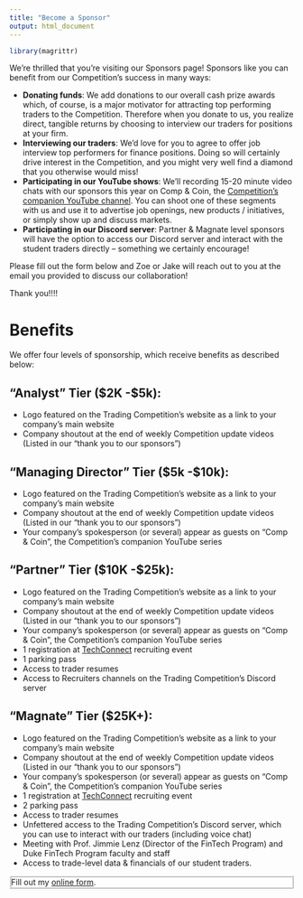 ```yaml
---
title: "Become a Sponsor"
output: html_document
---
```


```r
library(magrittr)
```

We're thrilled that you're visiting our Sponsors page! Sponsors like you can 
benefit from our Competition's success in many ways:

  - **Donating funds**: We add donations to our overall cash prize awards which,
    of course, is a major motivator for attracting top performing traders to 
    the Competition. Therefore when you donate to us, you realize direct, 
    tangible returns by choosing to interview our traders for positions 
    at your firm.
  - **Interviewing our traders**: We'd love for you to agree to offer job 
    interview top performers for finance positions. Doing so will certainly 
    drive interest in the Competition, and you might very well find a diamond 
    that you otherwise would miss!
  - **Participating in our YouTube shows**: We'll recording 15-20 minute video
    chats with our sponsors this year on Comp & Coin, the [Competition's 
    companion YouTube channel](https://www.youtube.com/@DukeFintechCompetition).
    You can shoot one of these segments with us and use it to advertise job 
    openings, new products / initiatives, or simply show up and discuss markets.
  - **Participating in our Discord server**: Partner & Magnate level sponsors
    will have the option to access our Discord server and interact with the
    student traders directly -- something we certainly encourage!
    
Please fill out the form below and Zoe or Jake will reach out to you at the 
email you provided to discuss our collaboration! 

Thank you!!!!

# Benefits
We offer four levels of sponsorship, which receive benefits as described below:

## "Analyst" Tier ($2K -$5k):
- Logo featured on the Trading Competition's website as a link to your company's
  main website
- Company shoutout at the end of weekly Competition update videos (Listed in our
  “thank you to our sponsors”)
  
## "Managing Director" Tier ($5k -$10k):
- Logo featured on the Trading Competition's website as a link to your company's
  main website
- Company shoutout at the end of weekly Competition update videos (Listed in our
  “thank you to our sponsors”)
- Your company’s spokesperson (or several) appear as guests on “Comp & Coin”, 
  the Competition’s companion YouTube series
  
## "Partner" Tier ($10K -$25k):
- Logo featured on the Trading Competition's website as a link to your company's
  main website
- Company shoutout at the end of weekly Competition update videos (Listed in our
  “thank you to our sponsors”)
- Your company’s spokesperson (or several) appear as guests on “Comp & Coin”, 
  the Competition’s companion YouTube series
- 1 registration at [TechConnect](https://pratt.duke.edu/corporate/techconnect) recruiting event
- 1 parking pass
- Access to trader resumes
- Access to Recruiters channels on the Trading Competition's Discord server
  
## "Magnate" Tier ($25K+):
- Logo featured on the Trading Competition's website as a link to your company's
  main website
- Company shoutout at the end of weekly Competition update videos (Listed in our
  “thank you to our sponsors”)
- Your company’s spokesperson (or several) appear as guests on “Comp & Coin”, 
  the Competition’s companion YouTube series
- 1 registration at [TechConnect](https://pratt.duke.edu/corporate/techconnect) recruiting event
- 2 parking pass
- Access to trader resumes
- Unfettered access to the Trading Competition's Discord server, which you can
  use to interact with our traders (including voice chat)
- Meeting with Prof. Jimmie Lenz (Director of the FinTech Program) and Duke 
  FinTech Program faculty and staff 
- Access to trade-level data & financials of our student traders. 
  

<div id="wufoo-div" style="background-color:#fff;border-style:ridge;">
<div id="wufoo-w7u9gcl1niqvtm"> Fill out my <a href="https://dukefinance.wufoo.com/forms/w7u9gcl1niqvtm">online form</a>. </div> <script type="text/javascript"> var w7u9gcl1niqvtm; (function(d, t) { var s = d.createElement(t), options = { 'userName':'dukefinance', 'formHash':'w7u9gcl1niqvtm', 'autoResize':true, 'height':'1045', 'async':true, 'host':'wufoo.com', 'header':'show', 'ssl':true }; s.src = ('https:' == d.location.protocol ?'https://':'http://') + 'secure.wufoo.com/scripts/embed/form.js'; s.onload = s.onreadystatechange = function() { var rs = this.readyState; if (rs) if (rs != 'complete') if (rs != 'loaded') return; try { w7u9gcl1niqvtm = new WufooForm(); w7u9gcl1niqvtm.initialize(options); w7u9gcl1niqvtm.display(); } catch (e) { } }; var scr = d.getElementsByTagName(t)[0], par = scr.parentNode; par.insertBefore(s, scr); })(document, 'script'); </script></div>
